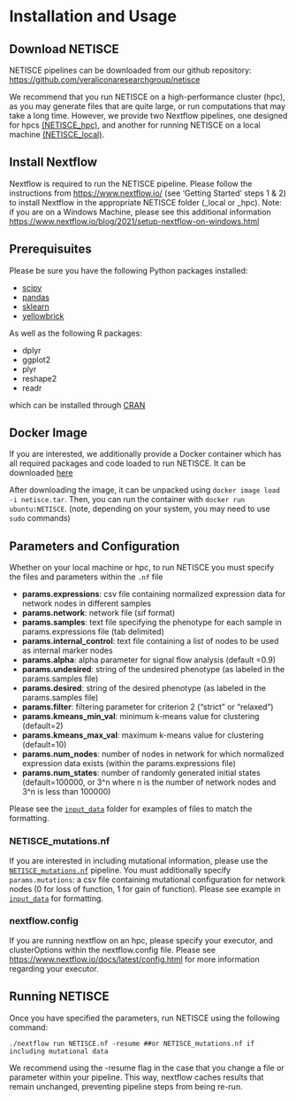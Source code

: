 # Installation and Usage


## Download NETISCE

NETISCE pipelines can be downloaded from our github repository:  <https://github.com/veraliconaresearchgroup/netisce>

We recommend that you run NETISCE on a high-performance cluster (hpc), as you may generate files that are quite large, or run computations that may take a long time. However, we provide two Nextflow pipelines, one designed for hpcs [(NETISCE_hpc)](https://github.com/VeraLiconaResearchGroup/Netisce/tree/main/NETISCE_hpc), and another for running NETISCE on a local machine [(NETISCE_local)](https://github.com/VeraLiconaResearchGroup/Netisce/tree/main/NETISCE_local).

## Install Nextflow

Nextflow is required to run the NETISCE pipeline. Please follow the instructions from <https://www.nextflow.io/> (see 'Getting Started' steps 1 & 2) to install Nextflow in the appropriate NETISCE folder (_local or _hpc). Note: if you are on a Windows Machine, please see this additional information <https://www.nextflow.io/blog/2021/setup-nextflow-on-windows.html>

## Prerequisuites

Please be sure you have the following Python packages installed:

- [scipy](https://scipy.org/install/)
- [pandas](https://pandas.pydata.org/getting_started.html)
- [sklearn](https://scikit-learn.org/stable/install.html)
- [yellowbrick](https://www.scikit-yb.org/en/latest/quickstart.html)

As well as the following R packages:

- dplyr
- ggplot2
- plyr
- reshape2
- readr

which can be installed through [CRAN](https://cran.r-project.org/)

## Docker Image

If you are interested, we additionally provide a Docker container which has all required packages and code loaded to run NETISCE. It can be downloaded [here](https://www.dropbox.com/sh/8ix62io5axlq479/AADf8asm1hfxNZhXHqJoahoGa?dl=0)

After downloading the image, it can be unpacked using ` docker image load -i netisce.tar`. Then, you can run the container with `docker run ubuntu:NETISCE`. (note, depending on your system, you may need to use `sudo` commands)


## Parameters and Configuration {#params}


Whether on your local machine or hpc, to run NETISCE you must specify the files and parameters within the  `.nf` file

- **params.expressions**: csv file containing normalized expression data for network nodes in different samples
- **params.network**: network file (sif format)
- **params.samples**: text file specifying the phenotype for each sample in params.expressions file (tab delimited)
- **params.internal_control**: text file containing a list of nodes to be used as internal marker nodes
- **params.alpha**: alpha parameter for signal flow analysis (default =0.9)
- **params.undesired**: string of the undesired phenotype (as labeled in the params.samples file)
- **params.desired**: string of the desired phenotype (as labeled in the params.samples file)
- **params.filter**: filtering parameter for criterion 2 ("strict" or "relaxed")
- **params.kmeans_min_val**: minimum k-means value for clustering (default=2)
- **params.kmeans_max_val**:  maximum k-means value for clustering (default=10)
- **params.num_nodes**: number of nodes in network for which normalized expression data exists (within the params.expressions file)
- **params.num_states**: number of randomly generated initial states (default=100000, or 3^n where n is the number of network nodes and 3^n is less than 100000)

Please see the [`input_data`](https://github.com/VeraLiconaResearchGroup/Netisce/tree/main/NETISCE_local/input_data) folder for examples of files to match the formatting. 

### NETISCE_mutations.nf

If you are interested in including mutational information, please use the [`NETISCE_mutations.nf`](https://github.com/VeraLiconaResearchGroup/Netisce/blob/main/NETISCE_local/NETISCE_mutations.nf) pipeline. You must additionally specify `params.mutations`: a csv file containing mutational configuration for network nodes (0 for loss of function, 1 for gain of function). Please see example in [`input_data`](https://github.com/VeraLiconaResearchGroup/Netisce/tree/main/NETISCE_local/input_data)  for formatting.

### nextflow.config

If you are running nextflow on an hpc, please specify your executor, and clusterOptions within the nextflow.config file. Please see <https://www.nextflow.io/docs/latest/config.html> for more information regarding your executor.

## Running NETISCE

Once you have specified the parameters, run NETISCE using the following command: 
``` 
./nextflow run NETISCE.nf -resume ##or NETISCE_mutations.nf if including mutational data

```

We recommend using the -resume flag in the case that you change a file or parameter within your pipeline. This way, nextflow caches results that remain unchanged, preventing pipeline steps from being re-run. 
